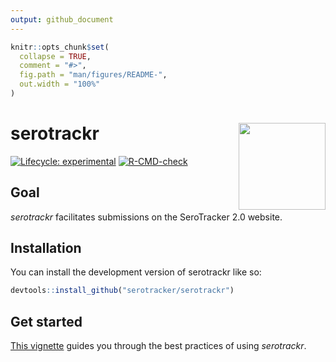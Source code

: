 ```yaml
---
output: github_document
---
```


<!-- README.md is generated from README.Rmd. Please edit that file -->

```r
knitr::opts_chunk$set(
  collapse = TRUE,
  comment = "#>",
  fig.path = "man/figures/README-",
  out.width = "100%"
)
```

# serotrackr <a href="https://serotracker.github.io/serotrackr/"><img src="man/figures/logo.svg" align="right" height="139" alt="" /></a>

<!-- badges: start -->

[![Lifecycle: experimental](https://img.shields.io/badge/lifecycle-experimental-orange.svg)](https://lifecycle.r-lib.org/articles/stages.html#experimental)
[![R-CMD-check](https://github.com/serotracker/serotrackr/actions/workflows/R-CMD-check.yaml/badge.svg)](https://github.com/serotracker/serotrackr/actions/workflows/R-CMD-check.yaml)

<!-- badges: end -->

## Goal
*serotrackr* facilitates submissions on the SeroTracker 2.0 website.  

## Installation

You can install the development version of serotrackr like so:

``` r
devtools::install_github("serotracker/serotrackr")
```

## Get started
[This vignette](https://serotracker.github.io/serotrackr/articles/serotrackr.html) guides you through the best practices of using *serotrackr*.
